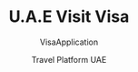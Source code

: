 ---
id: 13
title: 'U.A.E Visit Visa'
subtitle: 'VisaApplication'
author: 'Travel Platform UAE'
slug: 'UAE-Visit-Visa'
description: "Apply for a U.A.E Visit Visa with ease through our platform. We offer fast processing, 24/7 support, and guaranteed approval for all eligible applicants. Whether you're visiting for tourism, business, or family, we'll handle all the paperwork for you."
cardImage: "/src/assets/serviceimg/service32.jpg"
cardImageAlt: "U.A.E Visit Visa"
rating: 5
reviewCount: 10
publishedTime: "2024-11-02"
modifiedTime: "2024-11-02"  
price: 100
category: 'Travel Services'
---